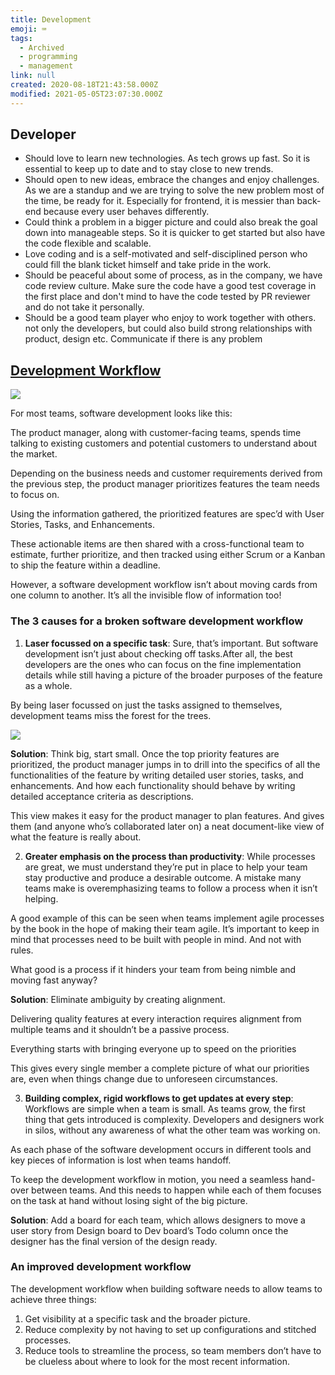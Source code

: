 ```yaml
---
title: Development
emoji: ⌨️
tags:
  - Archived
  - programming
  - management
link: null
created: 2020-08-18T21:43:58.000Z
modified: 2021-05-05T23:07:30.000Z
---
```


## Developer

- Should love to learn new technologies. As tech grows up fast. So it is essential to keep up to date and to stay close to new trends.
- Should open to new ideas, embrace the changes and enjoy challenges. As we are a standup and we are trying to solve the new problem most of the time, be ready for it. Especially for frontend, it is messier than back-end because every user behaves differently.
- Could think a problem in a bigger picture and could also break the goal down into manageable steps. So it is quicker to get started but also have the code flexible and scalable.
- Love coding and is a self-motivated and self-disciplined person who could fill the blank ticket himself and take pride in the work.
- Should be peaceful about some of process, as in the company, we have code review culture. Make sure the code have a good test coverage in the first place and don't mind to have the code tested by PR reviewer and do not take it personally.
- Should be a good team player who enjoy to work together with others. not only the developers, but could also build strong relationships with product, design etc. Communicate if there is any problem

## [Development Workflow](https://zepel.io/blog/simple-software-development-workflow/)

![](https://zepel.io/blog/content/images/2020/04/product-development-1.png)

For most teams, software development looks like this:

The product manager, along with customer-facing teams, spends time talking to existing customers and potential customers to understand about the market.

Depending on the business needs and customer requirements derived from the previous step, the product manager prioritizes features the team needs to focus on.

Using the information gathered, the prioritized features are spec’d with User Stories, Tasks, and Enhancements.

These actionable items are then shared with a cross-functional team to estimate, further prioritize, and then tracked using either Scrum or a Kanban to ship the feature within a deadline.

However, <Highlight>a software development workflow isn’t about moving cards from one column to another. It’s all the invisible flow of information too</Highlight>!

### The 3 causes for a broken software development workflow

1. **Laser focussed on a specific task**: Sure, that’s important. But software development isn’t just about checking off tasks.After all, the best developers are the ones who can focus on the fine implementation details while still having a picture of the broader purposes of the feature as a whole.

By <Highlight>being laser focussed on just the tasks assigned to themselves, development teams miss the forest for the trees</Highlight>.

![](https://lh4.googleusercontent.com/C9QalsL2dWHcIS4pt-wUcs-PabXPLgiEK9a2s44cC04GbF850a7p119smKglGDo6dkVr4yHSg5E-Ru6ZZXoA6f4jPvedEKVOKCrXsCM8H-HfO23x2YukjSRp6Ke5x5mQx4jQbvsH)

**Solution**: Think big, start small. Once the top priority features are prioritized, the product manager jumps in to drill into the specifics of all the functionalities of the feature by writing detailed user stories, tasks, and enhancements. And how each functionality should behave by writing detailed acceptance criteria as descriptions.

This view makes it easy for the product manager to plan features. And gives them (and anyone who’s collaborated later on) a neat document-like view of what the feature is really about.

2. **Greater emphasis on the process than productivity**: While processes are great, we must understand they’re put in place to help your team stay productive and produce a desirable outcome. A mistake many teams make is overemphasizing teams to follow a process when it isn’t helping.

A good example of this can be seen when teams implement agile processes by the book in the hope of making their team agile. It’s important to keep in mind that processes need to be built with people in mind. And not with rules.

What good is a process <Highlight>if it hinders your team from being nimble and moving fast anyway</Highlight>?

**Solution**: Eliminate ambiguity by creating alignment.

Delivering quality features at every interaction requires alignment from multiple teams and it shouldn’t be a passive process.

Everything starts with bringing everyone up to speed on the priorities

This gives every single member a complete picture of what our priorities are, even when things change due to unforeseen circumstances.

3. **Building complex, rigid workflows to get updates at every step**: Workflows are simple when a team is small. <Highlight>As teams grow, the first thing that gets introduced is complexity</Highlight>. Developers and designers work in silos, without any awareness of what the other team was working on.

As each phase of the software development occurs in different tools and key pieces of information is lost when teams handoff.

To keep the development workflow in motion, you need a seamless hand-over between teams. And this needs to happen while each of them focuses on the task at hand without losing sight of the big picture.

**Solution**: Add a board for each team, which allows designers to move a user story from Design board to Dev board’s Todo column once the designer has the final version of the design ready.

### An improved development workflow

The development workflow when building software needs to allow teams to achieve three things:

1. Get <Circle>visibility at a specific task and the broader picture</Circle>.
2. Reduce complexity by <Circle>not having to set up configurations and stitched processes</Circle>.
3. <Circle>Reduce tools to streamline the process</Circle>, so team members
   don’t have to be clueless about where to look for the most recent
   information.

